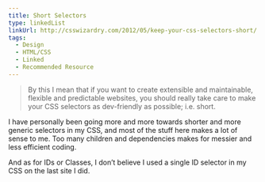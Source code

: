 ```yaml
---
title: Short Selectors
type: linkedList
linkUrl: http://csswizardry.com/2012/05/keep-your-css-selectors-short/
tags:
  - Design
  - HTML/CSS
  - Linked
  - Recommended Resource
---
```


> By this I mean that if you want to create extensible and maintainable, flexible and predictable websites, you should really take care to make your CSS selectors as dev-friendly as possible; i.e. short.

I have personally been going more and more towards shorter and more generic selectors in my CSS, and most of the stuff here makes a lot of sense to me. Too many children and dependencies makes for messier and less efficient coding.

And as for IDs or Classes, I don’t believe I used a single ID selector in my CSS on the last site I did.
